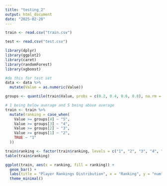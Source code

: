 ---
title: "testing_2"
output: html_document
date: "2025-02-20"
---

```{r setup, include=FALSE}
train <- read.csv("train.csv")

test <- read.csv("test.csv")

```



```{r library}
library(dplyr)
library(ggplot2)
library(caret)
library(randomForest)
library(xgboost)
```

```{r classes}

#do this for test set
data <- data %>%
  mutate(Value = as.numeric(Value))

groups <- quantile(train$Value, probs = c(0.2, 0.4, 0.6, 0.8), na.rm = TRUE)

# 1 being below average and 5 being above average
train <- train %>%
  mutate(ranking = case_when(
    Value >= groups[4] ~ "5",
    Value >= groups[3] ~ "4",
    Value >= groups[2] ~ "3",
    Value >= groups[1] ~ "2",
    TRUE ~ "1"
  ))

train$ranking <- factor(train$ranking, levels = c("1", "2", "3", "4", "5"))
table(train$ranking)


```
```{r visual}
ggplot(train, aes(x = ranking, fill = ranking)) +
  geom_bar() +
  labs(title = "Player Rankings Distribution", x = "Ranking", y = "num") +
  theme_minimal()

```



















